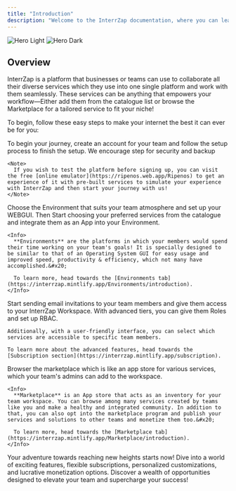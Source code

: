 ```yaml
---
title: "Introduction"
description: "Welcome to the InterrZap documentation, where you can learn everything about the Beyonder of the Internet. To get started, scroll down to learn step-by-step or use the navigation to learn what you require."
---
```


<img alt="Hero Light" classname="block dark:hidden" src="/images/hero-light.png" />

<img alt="Hero Dark" classname="hidden dark:block" src="/images/hero-dark.png" />

## Overview

InterrZap is a platform that businesses or teams can use to collaborate all their diverse services which they use into one single platform and work with them seamlessly. These services can be anything that empowers your workflow—Either add them from the catalogue list or browse the Marketplace for a tailored service to fit your niche!

To begin, follow these easy steps to make your internet the best it can ever be for you:

<Steps>
  <Step title="Create an InterrZap account">
    To begin your journey, create an account for your team and follow the setup process to finish the setup. We encourage step for security and backup

    <Note>
      If you wish to test the platform before signing up, you can visit the free [online emulator](https://ripenos.web.app/Ripenos) to get an experience of it with pre-built services to simulate your experience with InterrZap and then start your journey with us!
    </Note>
  </Step>

  <Step title="Choose your Environment and integrate your prefered services">
    Choose the Environment that suits your team atmosphere and set up your WEBGUI. Then Start choosing your preferred services from the catalogue and integrate them as an App into your Environment.

    <Info>
      **Environments** are the platforms in which your members would spend their time working on your team's goals! It is specially designed to be similar to that of an Operating System GUI for easy usage and improved speed, productivity & efficiency, which not many have accomplished.&#x20;

      To learn more, head towards the [Environments tab](https://interrzap.mintlify.app/Environments/introduction).
    </Info>
  </Step>

  <Step title="Invite your team members">
    Start sending email invitations to your team members and give them access to your InterrZap Workspace. With advanced tiers, you can give them Roles and set up RBAC.&#x20;

    Additionally, with a user-friendly interface, you can select which services are accessible to specific team members.

    To learn more about the advanced features, head towards the [Subscription section](https://interrzap.mintlify.app/subscription).
  </Step>

  <Step title="Browse the Marketplace additonally">
    Browser the marketplace which is like an app store for various services, which your team's admins can add to the workspace.

    <Info>
      **Marketplace** is an App store that acts as an inventory for your team workspace. You can browse among many services created by teams like you and make a healthy and integrated community. In addition to that, you can also opt into the marketplace program and publish your services and solutions to other teams and monetize them too.&#x20;

      To learn more, head towards the [Marketplace tab](https://interrzap.mintlify.app/Marketplace/introduction).
    </Info>
  </Step>

  <Step title="Join the cruise of the Beyonder of the Internet ✨">
    Your adventure towards reaching new heights starts now! Dive into a world of exciting features, flexible subscriptions, personalized customizations, and lucrative monetization options. Discover a wealth of opportunities designed to elevate your team and supercharge your success!
  </Step>
</Steps>